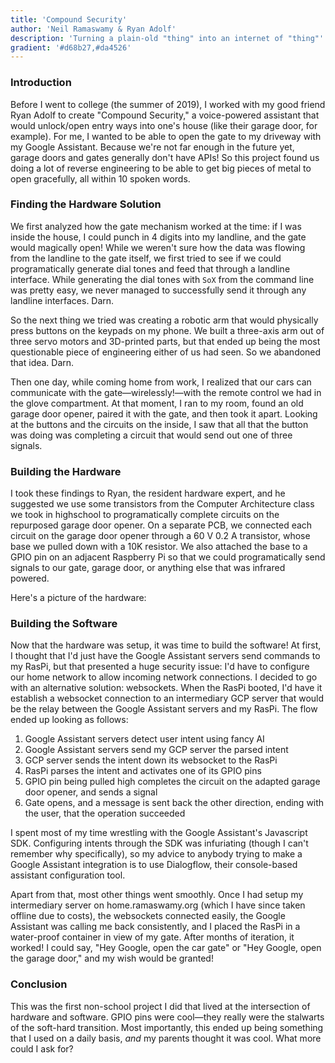 ```yaml
---
title: 'Compound Security'
author: 'Neil Ramaswamy & Ryan Adolf'
description: 'Turning a plain-old "thing" into an internet of "thing"'
gradient: '#d68b27,#da4526'
---
```



<h3>Introduction</h3>

Before I went to college (the summer of 2019), I worked with my good friend Ryan Adolf to create "Compound Security," a voice-powered assistant that would unlock/open entry ways into one's house (like their garage door, for example). For me, I wanted to be able to open the gate to my driveway with my Google Assistant. Because we're not far enough in the future yet, garage doors and gates generally don't have APIs! So this project found us doing a lot of reverse engineering to be able to get big pieces of metal to open gracefully, all within 10 spoken words.

<h3>Finding the Hardware Solution</h3>

We first analyzed how the gate mechanism worked at the time: if I was inside the house, I could punch in 4 digits into my landline, and the gate would magically open! While we weren't sure how the data was flowing from the landline to the gate itself, we first tried to see if we could programatically generate dial tones and feed that through a landline interface. While generating the dial tones with <code>SoX</code> from the command line was pretty easy, we never managed to successfully send it through any landline interfaces. Darn.

So the next thing we tried was creating a robotic arm that would physically press buttons on the keypads on my phone. We built a three-axis arm out of three servo motors and 3D-printed parts, but that ended up being the most questionable piece of engineering either of us had seen. So we abandoned that idea. Darn.

Then one day, while coming home from work, I realized that our cars can communicate with the gate—wirelessly!—with the remote control we had in the glove compartment. At that moment, I ran to my room, found an old garage door opener, paired it with the gate, and then took it apart. Looking at the buttons and the circuits on the inside, I saw that all that the button was doing was completing a circuit that would send out one of three signals.

<h3>Building the Hardware</h3>

I took these findings to Ryan, the resident hardware expert, and he suggested we use some transistors from the Computer Architecture class we took in highschool to programatically complete circuits on the repurposed garage door opener. On a separate PCB, we connected each circuit on the garage door opener through a 60 V 0.2 A transistor, whose base we pulled down with a 10K resistor. We also attached the base to a GPIO pin on an adjacent Raspberry Pi so that we could programatically send signals to our gate, garage door, or anything else that was infrared powered.

Here's a picture of the hardware:

<PostImage src="/projects/compound-security-pi.jpg" />

<h3>Building the Software</h3>

Now that the hardware was setup, it was time to build the software! At first, I thought that I'd just have the Google Assistant servers send commands to my RasPi, but that presented a huge security issue: I'd have to configure our home network to allow incoming network connections. I decided to go with an alternative solution: websockets. When the RasPi booted, I'd have it establish a websocket connection to an intermediary GCP server that would be the relay between the Google Assistant servers and my RasPi. The flow ended up looking as follows:

1. Google Assistant servers detect user intent using fancy AI
2. Google Assistant servers send my GCP server the parsed intent
3. GCP server sends the intent down its websocket to the RasPi
4. RasPi parses the intent and activates one of its GPIO pins
5. GPIO pin being pulled high completes the circuit on the adapted garage door opener, and sends a signal
6. Gate opens, and a message is sent back the other direction, ending with the user, that the operation succeeded

I spent most of my time wrestling with the Google Assistant's Javascript SDK. Configuring intents through the SDK was infuriating (though I can't remember why specifically), so my advice to anybody trying to make a Google Assistant integration is to use Dialogflow, their console-based assistant configuration tool.

Apart from that, most other things went smoothly. Once I had setup my intermediary server on <span>home.ramaswamy.org</span> (which I have since taken offline due to costs), the websockets connected easily, the Google Assistant was calling me back consistently, and I placed the RasPi in a water-proof container in view of my gate. After months of iteration, it worked! I could say, "Hey Google, open the car gate" or "Hey Google, open the garage door," and my wish would be granted!

<h3>Conclusion</h3>

This was the first non-school project I did that lived at the intersection of hardware and software. GPIO pins were cool—they really were the stalwarts of the soft-hard transition. Most importantly, this ended up being something that I used on a daily basis, _and_ my parents thought it was cool. What more could I ask for?
